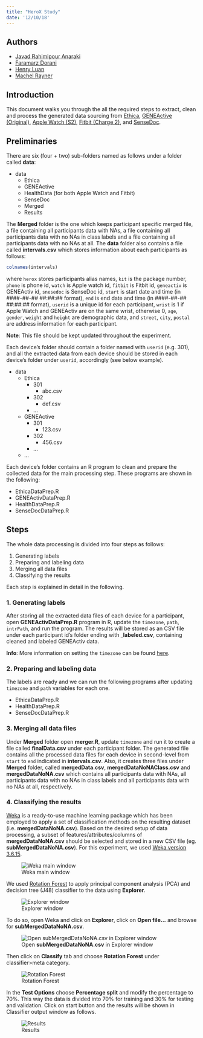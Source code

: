 ---
title: "HeroX Study"
date: '12/10/18'
---

## Authors
* [Javad Rahimipour Anaraki](https://github.com/jracp)
* [Faramarz Dorani](https://github.com/FaramarzDorani)
* [Henry Luan](https://github.com/h3luan)
* [Machel Rayner]()


## Introduction

This document walks you through the all the required steps to extract, clean and process the generated data sourcing from [Ethica](https://www.ethicadata.com/product), [GENEActive (Original)](https://www.activinsights.com/products/geneactiv/), [Apple Watch (S2)](https://www.apple.com/ca/watch/), [Fitbit (Charge 2)](https://www.fitbit.com/en-ca/charge2), and [SenseDoc](http://mobysens.com/en/).


## Preliminaries

There are six (four + two) sub-folders named as follows under a folder called **data**:

* data
    + Ethica
    + GENEActive
    + HealthData (for both Apple Watch and Fitbit)
    + SenseDoc
    + Merged
    + Results

The **Merged** folder is the one which keeps participant specific merged file, a file containing all participants data with NAs, a file containing all participants data with no NAs in class labels and a file containing all participants data with no NAs at all. The **data** folder also contains a file called **intervals.csv** which stores information about each participants as follows:

```{r}
colnames(intervals)
```

where `herox` stores participants alias names, `kit` is the package number, `phone` is phone id, `watch` is Apple watch id, `fitbit` is Fitbit id, `geneactiv` is GENEActiv id, `snesedoc` is SenseDoc id, `start` is start date and time (in ####-##-## ##:##:## format), `end` is end date and time (in ####-##-## ##:##:## format), `userid` is a unique id for each participant, `wrist` is 1 if Apple Watch and GENEActiv are on the same wrist, otherwise 0, `age`, `gender`, `weight` and `height` are demographic data, and `street`, `city`, `postal` are address information for each participant.

**Note**: This file should be kept updated throughout the experiment.

Each device's folder should contain a folder named with `userid` (e.g. 301), and all the extracted data from each device should be stored in each device's folder under `userid`, accordingly (see below example).

* data
    + Ethica
        + 301
            + abc.csv
        + 302
            + def.csv
        + ...
    + GENEActive
        + 301
            + 123.csv
        + 302
            + 456.csv
        + ...
    + ...

Each device's folder contains an R program to clean and prepare the collected data for the main processing step. These programs are shown in the following:

* EthicaDataPrep.R
* GENEActivDataPrep.R
* HealthDataPrep.R
* SenseDocDataPrep.R

## Steps
The whole data processing is divided into four steps as follows:

1. Generating labels
2. Preparing and labeling data
3. Merging all data files
4. Classifying the results

Each step is explained in detail in the following.

### 1. Generating labels
After storing all the extracted data files of each device for a participant, open **GENEActivDataPrep.R** program in R, update the `timezone`, `path`, `intrPath`, and run the program. The results will be stored as an CSV file under each participant id's folder ending with _**labeled.csv**, containing cleaned and labeled GENEActiv data.

**Info**: More information on setting the `timezone` can be found [here](https://en.wikipedia.org/wiki/List_of_tz_database_time_zones). 


### 2. Preparing and labeling data
The labels are ready and we can run the following programs after updating `timezone` and `path` variables for each one.

* EthicaDataPrep.R
* HealthDataPrep.R
* SenseDocDataPrep.R

### 3. Merging all data files
Under **Merged** folder open **merger.R**, update `timezone` and run it to create a file called **finalData.csv** under each participant folder. The generated file contains all the processed data files for each device in second-level from `start` to `end` indicated in **intervals.csv**. Also, it creates three files under **Merged** folder, called **mergedData.csv**, **mergedDataNoNAClass.csv** and **mergedDataNoNA.csv** which contains all participants data with NAs, all participants data with no NAs in class labels and all participants data with no NAs at all, respectively.

### 4. Classifying the results
[Weka](https://www.cs.waikato.ac.nz/ml/weka/) is a ready-to-use machine learning package which has been employed to apply a set of classification methods on the resulting dataset (i.e. **mergedDataNoNA.csv**). Based on the desired setup of data processing, a subset of features/attributes/columns of **mergedDataNoNA.csv** should be selected and stored in a new CSV file (eg. **subMergedDataNoNA.csv**). For this experiment, we used [Weka version 3.6.15](https://sourceforge.net/projects/weka/files/weka-3-6/3.6.15/).

![Weka main window](images/WekaMain.PNG)

We used [Rotation Forest](https://ieeexplore.ieee.org/document/1677518) to apply principal component analysis (PCA) and decision tree (J48) classifier to the data using **Explorer**.

![Explorer window](images/WekaExplorer.PNG)

To do so, open Weka and click on **Explorer**, click on **Open file...** and browse for **subMergedDataNoNA.csv**.

![Open **subMergedDataNoNA.csv** in Explorer window](images/WekaExplorerOpen.PNG)

Then click on **Classify** tab and choose **Rotation Forest** under classifier>meta category. 

![Rotation Forest](images/WekaClassifyRotation.png)

In the **Test Options** choose **Percentage split** and modify the percentage to 70%. This way the data is divided into 70% for training and 30% for testing and validation. Click on start button and the results will be shown in Classifier output window as follows.

![Results](images/WekaClassifyResults.png)
